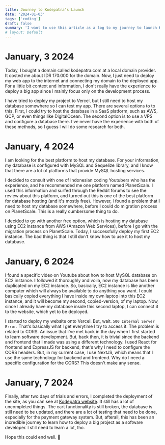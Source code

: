 ```yaml
---
title: Journey to Kodepatra's Launch
date: '2024-01-03'
tags: ['coding']
draft: false
summary: 'I want to use this article as a log to my journey to launch Kodepatra LMS platform.'
# layout: Default
---
```


# January, 3 2024

Today, I bought a domain called kodepatra.com at a local domain provider. It costed me about IDR 170.000 for the domain. Now, I just need to deploy my web app to the internet and connecting my domain to the deployed app. For a little bit context and information, I don't really have the experience to deploy a big app since I mainly focus only on the development process.

I have tried to deploy my project to Vercel, but I still need to host my database somewhere so I can test my app. There are several options to to this. First, I could try to host the database in a SaaS platform, such as AWS, GCP, or even things like DigitalOcean. The second option is to use a VPS and configure a database there. I've never have the experience with both of these methods, so I guess I will do some research for both.

# January, 4 2024

I am looking for the best platform to host my database. For your information, my database is configured with MySQL and Sequelize library, and I know that there are a lot of platforms that provide MySQL hosting services.

I decided to consult with one of Indonesian coding Youtubers who has the experience, and he recommended me one platform named PlanetScale. I used this information and surfed through the Reddit forums to see the review about this platform, and turned out this is one of the best platform for database hosting (and it's mostly free). However, I found a problem that I need to host my database somewhere, before I could do migration process on PlanetScale. This is a really cumbersome thing to do.

I decided to go with another free option, which is hosting my database using EC2 instance from AWS (Amazon Web Services), before I go with the migration process on PlanetScale. Today, I successfully deploy my first EC2 instance. The bad thing is that I still don't know how to use it to host my database.

# January, 6 2024

I found a specific video on Youtube about how to host MySQL database on EC2 instance. I followed it thoroughly and voila, now my database has been duplicated on my EC2 instance. So, basically, EC2 instance is like another computer which will always be available to do anything you want. I could basically copied everything I have inside my own laptop into this EC2 instance, and it will become my second, copied-version, of my laptop. Now, since I already have my database inside this second laptop, I can connect it to the website, which yet to be deployed.

I started to deploy my website onto Vercel. But, wait. `500 Internal Server Error`. That's basically what I get everytime I try to access it. The problem is related to CORS. An issue that I've met back in the day when I first started to learn software development. But, back then, it is trivial since the backend and frontend that I made was using a different technology. I used React for frontend and ExpressJS for backend, that's why I need to configure the CORS headers. But, in my current case, I use NextJS, which means that I use the same technology for backend and frontend. Why do I need a specific configuration for the CORS? This doesn't make any sense.

# January, 7 2024

Finally, after two days of trials and errors, I completed the deployment of the site, as you can see at [Kodepatra website](https://kodepatra.com). It still has a lot of uncompleted things. The cart functionality is still broken, the database is still need to be updated, and there are a lot of testing that need to be done, especially for the payment gateway system. But, afterall, this has been an incredible journey to learn how to deploy a big project as a software developer. I still need to learn a lot, tho.

Hope this could end well. 🙏

